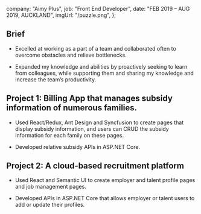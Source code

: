 
  company: "Aimy Plus",
  job: "Front End Developer",
  date: "FEB 2019 – AUG 2019, AUCKLAND",
  imgUrl: "/puzzle.png",
};

## Brief

- Excelled at working as a part of a team and collaborated often to overcome obstacles and relieve bottlenecks.

- Expanded my knowledge and abilities by proactively seeking to learn from colleagues, while supporting them and sharing my knowledge and increase the team’s productivity.

## Project 1: Billing App that manages subsidy information of numerous families.

- Used React/Redux, Ant Design and Syncfusion to create pages that display subsidy information, and users can CRUD the subsidy information for each family on these pages.

- Developed relative subsidy APIs in ASP.NET Core.

## Project 2: A cloud-based recruitment platform

- Used React and Semantic UI to create employer and talent profile pages and job management pages.

- Developed APIs in ASP.NET Core that allows employer or talent users to add or update their profiles.

